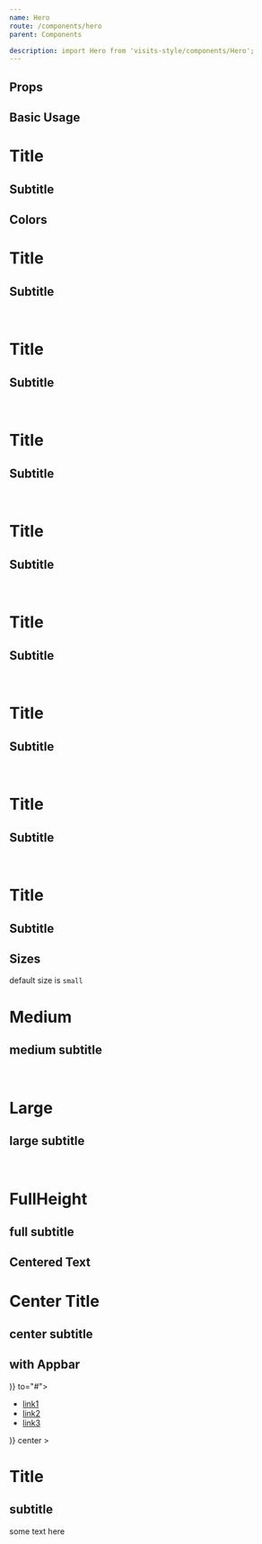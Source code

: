 ```yaml
---
name: Hero
route: /components/hero
parent: Components

description: import Hero from 'visits-style/components/Hero';
---
```



## Props

<PropsTable of={Hero} />

## Basic Usage

<Playground>
  <Hero>
    <h1>Title</h1>
    <h2>Subtitle</h2>
  </Hero>
</Playground>

## Colors

<Playground>
  <Hero color="primary">
    <h1>Title</h1>
    <h2>Subtitle</h2>
  </Hero>
  <br />
  <Hero color="link">
    <h1>Title</h1>
    <h2>Subtitle</h2>
  </Hero>
  <br />
  <Hero color="info">
    <h1>Title</h1>
    <h2>Subtitle</h2>
  </Hero>
  <br />
  <Hero color="success">
    <h1>Title</h1>
    <h2>Subtitle</h2>
  </Hero>
  <br />
  <Hero color="warning">
    <h1>Title</h1>
    <h2>Subtitle</h2>
  </Hero>
  <br />
  <Hero color="danger">
    <h1>Title</h1>
    <h2>Subtitle</h2>
  </Hero>
  <br />
  <Hero color="light">
    <h1>Title</h1>
    <h2>Subtitle</h2>
  </Hero>
  <br />
  <Hero color="dark">
    <h1>Title</h1>
    <h2>Subtitle</h2>
  </Hero>
</Playground>

## Sizes

default size is `small`

<Playground>
  <Hero size="medium" color="primary">
    <h1>Medium</h1>
    <h2>medium subtitle</h2>
  </Hero>
  <br />
  <Hero size="large" color="primary">
    <h1>Large</h1>
    <h2>large subtitle</h2>
  </Hero>
  <br />
  <Hero size="full" color="primary">
    <h1>FullHeight</h1>
    <h2>full subtitle</h2>
  </Hero>
</Playground>

## Centered Text
<Playground>
  <Hero color="light" center>
    <h1>Center Title</h1>
    <h2>center subtitle</h2>
  </Hero>
</Playground>

## with Appbar
<Playground>
  <Hero
    color="dark"
    header={(
      <AppBar brand={(<Logo />)} to="#">
        <ul>
          <li><a href="#">link1</a></li>
          <li><a href="#">link2</a></li>
          <li><a href="#">link3</a></li>
        </ul>
      </AppBar>
    )}
    center
  >
    <h1>Title</h1>
    <h2>subtitle</h2>
    <p>some text here</p>
  </Hero>
</Playground>
